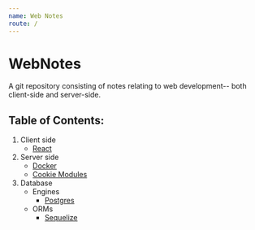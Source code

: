 ```yaml
---
name: Web Notes
route: /
---
```


# WebNotes

A git repository consisting of notes relating to web development-- both client-side and server-side.

## Table of Contents:

1. Client side
    - [React](client/react/react)
2. Server side
    - [Docker](server/docker/docker)
    - [Cookie Modules](server/cookies/cookies)
3. Database
    - Engines
        - [Postgres](database/postgres/postgres)
    - ORMs
        - [Sequelize](database/sequelize/sequelize)